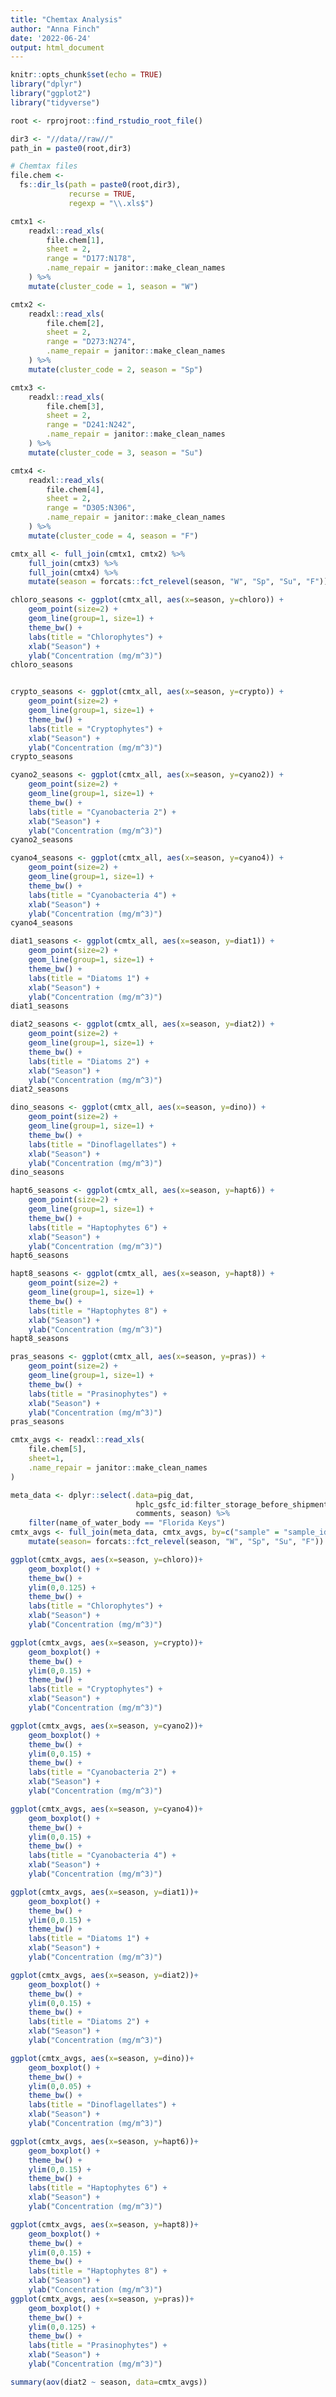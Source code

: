 ```yaml
---
title: "Chemtax Analysis"
author: "Anna Finch"
date: '2022-06-24'
output: html_document
---
```


```r
knitr::opts_chunk$set(echo = TRUE)
library("dplyr")
library("ggplot2")
library("tidyverse")

root <- rprojroot::find_rstudio_root_file()

```

```r
dir3 <- "//data//raw//"
path_in = paste0(root,dir3)

# Chemtax files
file.chem <-
  fs::dir_ls(path = paste0(root,dir3),
             recurse = TRUE,
             regexp = "\\.xls$")
```


```r
cmtx1 <-
    readxl::read_xls(
        file.chem[1],
        sheet = 2,
        range = "D177:N178",
        .name_repair = janitor::make_clean_names
    ) %>%
    mutate(cluster_code = 1, season = "W")

cmtx2 <-
    readxl::read_xls(
        file.chem[2],
        sheet = 2,
        range = "D273:N274",
        .name_repair = janitor::make_clean_names
    ) %>%
    mutate(cluster_code = 2, season = "Sp")

cmtx3 <-
    readxl::read_xls(
        file.chem[3],
        sheet = 2,
        range = "D241:N242",
        .name_repair = janitor::make_clean_names
    ) %>%
    mutate(cluster_code = 3, season = "Su")

cmtx4 <-
    readxl::read_xls(
        file.chem[4],
        sheet = 2,
        range = "D305:N306",
        .name_repair = janitor::make_clean_names
    ) %>%
    mutate(cluster_code = 4, season = "F")

cmtx_all <- full_join(cmtx1, cmtx2) %>%
    full_join(cmtx3) %>%
    full_join(cmtx4) %>%
    mutate(season = forcats::fct_relevel(season, "W", "Sp", "Su", "F"))
```

```r
chloro_seasons <- ggplot(cmtx_all, aes(x=season, y=chloro)) +
    geom_point(size=2) +
    geom_line(group=1, size=1) +
    theme_bw() +
    labs(title = "Chlorophytes") +
    xlab("Season") +
    ylab("Concentration (mg/m^3)")
chloro_seasons


crypto_seasons <- ggplot(cmtx_all, aes(x=season, y=crypto)) +
    geom_point(size=2) +
    geom_line(group=1, size=1) +
    theme_bw() +
    labs(title = "Cryptophytes") +
    xlab("Season") +
    ylab("Concentration (mg/m^3)")
crypto_seasons

cyano2_seasons <- ggplot(cmtx_all, aes(x=season, y=cyano2)) +
    geom_point(size=2) +
    geom_line(group=1, size=1) +
    theme_bw() +
    labs(title = "Cyanobacteria 2") +
    xlab("Season") +
    ylab("Concentration (mg/m^3)")
cyano2_seasons

cyano4_seasons <- ggplot(cmtx_all, aes(x=season, y=cyano4)) +
    geom_point(size=2) +
    geom_line(group=1, size=1) +
    theme_bw() +
    labs(title = "Cyanobacteria 4") +
    xlab("Season") +
    ylab("Concentration (mg/m^3)")
cyano4_seasons

diat1_seasons <- ggplot(cmtx_all, aes(x=season, y=diat1)) +
    geom_point(size=2) +
    geom_line(group=1, size=1) +
    theme_bw() +
    labs(title = "Diatoms 1") +
    xlab("Season") +
    ylab("Concentration (mg/m^3)")
diat1_seasons

diat2_seasons <- ggplot(cmtx_all, aes(x=season, y=diat2)) +
    geom_point(size=2) +
    geom_line(group=1, size=1) +
    theme_bw() +
    labs(title = "Diatoms 2") +
    xlab("Season") +
    ylab("Concentration (mg/m^3)")
diat2_seasons

dino_seasons <- ggplot(cmtx_all, aes(x=season, y=dino)) +
    geom_point(size=2) +
    geom_line(group=1, size=1) +
    theme_bw() +
    labs(title = "Dinoflagellates") +
    xlab("Season") +
    ylab("Concentration (mg/m^3)")
dino_seasons

hapt6_seasons <- ggplot(cmtx_all, aes(x=season, y=hapt6)) +
    geom_point(size=2) +
    geom_line(group=1, size=1) +
    theme_bw() +
    labs(title = "Haptophytes 6") +
    xlab("Season") +
    ylab("Concentration (mg/m^3)")
hapt6_seasons

hapt8_seasons <- ggplot(cmtx_all, aes(x=season, y=hapt8)) +
    geom_point(size=2) +
    geom_line(group=1, size=1) +
    theme_bw() +
    labs(title = "Haptophytes 8") +
    xlab("Season") +
    ylab("Concentration (mg/m^3)")
hapt8_seasons

pras_seasons <- ggplot(cmtx_all, aes(x=season, y=pras)) +
    geom_point(size=2) +
    geom_line(group=1, size=1) +
    theme_bw() +
    labs(title = "Prasinophytes") +
    xlab("Season") +
    ylab("Concentration (mg/m^3)")
pras_seasons

```

```r
cmtx_avgs <- readxl::read_xls(
    file.chem[5],
    sheet=1,
    .name_repair = janitor::make_clean_names
)

meta_data <- dplyr::select(.data=pig_dat, 
                            hplc_gsfc_id:filter_storage_before_shipment_to_gfsc, 
                            comments, season) %>%
    filter(name_of_water_body == "Florida Keys")
cmtx_avgs <- full_join(meta_data, cmtx_avgs, by=c("sample" = "sample_id")) %>%
    mutate(season= forcats::fct_relevel(season, "W", "Sp", "Su", "F"))
```

```r
ggplot(cmtx_avgs, aes(x=season, y=chloro))+
    geom_boxplot() +
    theme_bw() +
    ylim(0,0.125) +
    theme_bw() +
    labs(title = "Chlorophytes") +
    xlab("Season") +
    ylab("Concentration (mg/m^3)")

ggplot(cmtx_avgs, aes(x=season, y=crypto))+
    geom_boxplot() +
    theme_bw() +
    ylim(0,0.15) +
    theme_bw() +
    labs(title = "Cryptophytes") +
    xlab("Season") +
    ylab("Concentration (mg/m^3)")

ggplot(cmtx_avgs, aes(x=season, y=cyano2))+
    geom_boxplot() +
    theme_bw() +
    ylim(0,0.15) +
    theme_bw() +
    labs(title = "Cyanobacteria 2") +
    xlab("Season") +
    ylab("Concentration (mg/m^3)")

ggplot(cmtx_avgs, aes(x=season, y=cyano4))+
    geom_boxplot() +
    theme_bw() +
    ylim(0,0.15) +
    theme_bw() +
    labs(title = "Cyanobacteria 4") +
    xlab("Season") +
    ylab("Concentration (mg/m^3)")

ggplot(cmtx_avgs, aes(x=season, y=diat1))+
    geom_boxplot() +
    theme_bw() +
    ylim(0,0.15) +
    theme_bw() +
    labs(title = "Diatoms 1") +
    xlab("Season") +
    ylab("Concentration (mg/m^3)")

ggplot(cmtx_avgs, aes(x=season, y=diat2))+
    geom_boxplot() +
    theme_bw() +
    ylim(0,0.15) +
    theme_bw() +
    labs(title = "Diatoms 2") +
    xlab("Season") +
    ylab("Concentration (mg/m^3)")

ggplot(cmtx_avgs, aes(x=season, y=dino))+
    geom_boxplot() +
    theme_bw() +
    ylim(0,0.05) +
    theme_bw() +
    labs(title = "Dinoflagellates") +
    xlab("Season") +
    ylab("Concentration (mg/m^3)")

ggplot(cmtx_avgs, aes(x=season, y=hapt6))+
    geom_boxplot() +
    theme_bw() +
    ylim(0,0.15) +
    theme_bw() +
    labs(title = "Haptophytes 6") +
    xlab("Season") +
    ylab("Concentration (mg/m^3)")

ggplot(cmtx_avgs, aes(x=season, y=hapt8))+
    geom_boxplot() +
    theme_bw() +
    ylim(0,0.15) +
    theme_bw() +
    labs(title = "Haptophytes 8") +
    xlab("Season") +
    ylab("Concentration (mg/m^3)")
ggplot(cmtx_avgs, aes(x=season, y=pras))+
    geom_boxplot() +
    theme_bw() +
    ylim(0,0.125) +
    theme_bw() +
    labs(title = "Prasinophytes") +
    xlab("Season") +
    ylab("Concentration (mg/m^3)")

```

```r
summary(aov(diat2 ~ season, data=cmtx_avgs))

```